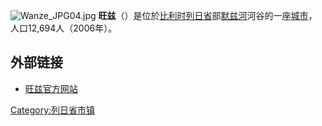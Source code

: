 {{Unreferenced|time=2018-08-10T12:24:19+00:00}}
[[File:Wanze_JPG04.jpg|thumb]]
'''旺兹'''（{{lang-fr|Wanze}}）是位於[[比利时|比利时]][[列日省|列日省]]部[[默兹河|默兹河]]河谷的一座[[城市|城市]]，人口12,694人（2006年）。

== 外部链接 ==
*[http://www.wanze.be/ 旺兹官方网站] {{Wayback|url=http://www.wanze.be/ |date=20210211220745 }}

{{列日省市區}}

{{DEFAULTSORT:Wanze}}
{{Belgium-geo-stub}}

[[Category:列日省市镇|Category:列日省市镇]]